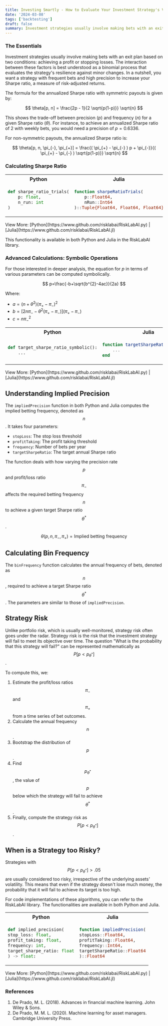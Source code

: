 ```yaml
---
title: Investing Smartly - How to Evaluate Your Investment Strategy's Vulnerability
date: '2024-03-08'
tags: ['backtesting']
draft: false
summary: Investment strategies usually involve making bets with an exit plan based on two conditions - achieving a profit or stopping losses. The interaction between these factors is best understood as a binomial process that evaluates the strategy's resilience against minor changes.
---
```


<TOCInline toc={props.toc} asDisclosure />

<div style={{marginBottom: 2}}/>

### The Essentials

Investment strategies usually involve making bets with an exit plan based on two conditions: achieving a profit or stopping losses. The interaction between these factors is best understood as a binomial process that evaluates the strategy's resilience against minor changes. In a nutshell, you want a strategy with frequent bets and high precision to increase your Sharpe ratio, a measure of risk-adjusted returns.

The formula for the annualized Sharpe ratio with symmetric payouts is given by:

$$
\theta[p, n] = \frac{2p - 1}{2 \sqrt{p(1-p)}} \sqrt{n}
$$

This shows the trade-off between precision $(p)$ and frequency $(n)$ for a given Sharpe ratio $(\theta)$. For instance, to achieve an annualized Sharpe ratio of 2 with weekly bets, you would need a precision of $p=0.6336$.

For non-symmetric payouts, the annualized Sharpe ratio is:

$$
\theta[p, n, \pi_{-}, \pi_{+}] = \frac{( \pi_{+} - \pi_{-} ) p + \pi_{-}}{( \pi_{+} - \pi_{-} ) \sqrt{p(1-p)}} \sqrt{n}
$$

### Calculating Sharpe Ratio

<div style={{display: 'flex', justifyContent: 'center'}}>
  <table style={{tableLayout: 'fixed', width: '90%'}}>
  <tr>
    <th style={{width: '50%', textAlign: 'center'}}>Python</th>
    <th style={{width: '50%', textAlign: 'center'}}>Julia</th>
  </tr>

  <tr>
  <td style={{border: '1px solid transparent'}}>

```python
def sharpe_ratio_trials(
    p: float,
    n_run: int
)
```

  </td>
  <td style={{border: '1px solid transparent'}}>

```julia
function sharpeRatioTrials(
    p::Float64,
    nRun::Int64
)::Tuple{Float64, Float64, Float64}
```

  </td>
  </tr>
  </table>
</div>
View More: [Python](https://www.github.com/risklabai/RiskLabAI.py) | [Julia](https://www.github.com/risklabai/RiskLabAI.jl)

This functionality is available in both Python and Julia in the RiskLabAI library.

### Advanced Calculations: Symbolic Operations

For those interested in deeper analysis, the equation for $p$ in terms of various parameters can be computed symbolically.

$$
p=\frac{-b+\sqrt{b^{2}-4ac}}{2a}
$$

Where:

- $a=(n+\theta^{2})(\pi_{+}-\pi_{-})^{2}$
- $b=[2n\pi_{-}-\theta^{2}(\pi_{+}-\pi_{-})](\pi_{+}-\pi_{-})$
- $c=n \pi_{-}^{2}$

<div style={{display: 'flex', justifyContent: 'center'}}>
  <table style={{tableLayout: 'fixed', width: '90%'}}>
  <tr>
    <th style={{width: '50%', textAlign: 'center'}}>Python</th>
    <th style={{width: '50%', textAlign: 'center'}}>Julia</th>
  </tr>

  <tr>
  <td style={{border: '1px solid transparent'}}>

```python
def target_sharpe_ratio_symbolic():
    ...

```

  </td>
  <td style={{border: '1px solid transparent'}}>

```julia
function targetSharpeRatioSymbolic()
    ...
end
```

  </td>
  </tr>
  </table>
</div>
View More: [Python](https://www.github.com/risklabai/RiskLabAI.py) | [Julia](https://www.github.com/risklabai/RiskLabAI.jl)

## Understanding Implied Precision

The `impliedPrecision` function in both Python and Julia computes the implied betting frequency, denoted as $$n$$. It takes four parameters:

- `stopLoss`: The stop loss threshold
- `profitTaking`: The profit taking threshold
- `frequency`: Number of bets per year
- `targetSharpeRatio`: The target annual Sharpe ratio

The function deals with how varying the precision rate $$p$$ and profit/loss ratio $$\pi_{-}$$ affects the required betting frequency $$n$$ to achieve a given target Sharpe ratio $$\theta^{*}$$.

$$
\theta(p, n, \pi_{-}, \pi_{+}) = \text{Implied betting frequency}
$$

## Calculating Bin Frequency

The `binFrequency` function calculates the annual frequency of bets, denoted as $$n$$, required to achieve a target Sharpe ratio $$\theta^{*}$$. The parameters are similar to those of `impliedPrecision`.

## Strategy Risk

Unlike portfolio risk, which is usually well-monitored, strategy risk often goes under the radar. Strategy risk is the risk that the investment strategy will fail to meet its objective over time. The question "What is the probability that this strategy will fail?" can be represented mathematically as $$ P[p<p_{\theta^{*}}] $$.

To compute this, we:

1. Estimate the profit/loss ratios $$\pi_{-}$$ and $$\pi_{+}$$ from a time series of bet outcomes.
2. Calculate the annual frequency $$n$$.
3. Bootstrap the distribution of $$p$$.
4. Find $$p_{\theta^{*}}$$, the value of $$p$$ below which the strategy will fail to achieve $$\theta^{*}$$.
5. Finally, compute the strategy risk as $$P[p<p_{\theta^{*}}]$$.

## When is a Strategy too Risky?

Strategies with $$P[p<p_{\theta^{*}}] > .05$$ are usually considered too risky, irrespective of the underlying assets' volatility. This means that even if the strategy doesn't lose much money, the probability that it will fail to achieve its target is too high.

For code implementations of these algorithms, you can refer to the RiskLabAI library. The functionalities are available in both Python and Julia.

<div style={{display: 'flex', justifyContent: 'center'}}>
  <table style={{tableLayout: 'fixed', width: '90%'}}>
  <tr>
    <th style={{width: '50%', textAlign: 'center'}}>Python</th>
    <th style={{width: '50%', textAlign: 'center'}}>Julia</th>
  </tr>

  <tr>
  <td style={{border: '1px solid transparent'}}>

```python
def implied_precision(
stop_loss: float,
profit_taking: float,
frequency: int,
target_sharpe_ratio: float
) -> float:
```

  </td>
  <td style={{border: '1px solid transparent'}}>

```julia
function impliedPrecision(
stopLoss::Float64,
profitTaking::Float64,
frequency::Int64,
targetSharpeRatio::Float64
)::Float64
```

  </td>
  </tr>
  </table>
</div>
View More: [Python](https://www.github.com/risklabai/RiskLabAI.py) | [Julia](https://www.github.com/risklabai/RiskLabAI.jl)

### References

1. De Prado, M. L. (2018). Advances in financial machine learning. John Wiley & Sons.
2. De Prado, M. M. L. (2020). Machine learning for asset managers. Cambridge University Press.
